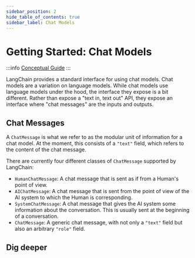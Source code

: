 ```yaml
---
sidebar_position: 2
hide_table_of_contents: true
sidebar_label: Chat Models
---
```



# Getting Started: Chat Models

:::info
[Conceptual Guide](https://docs.langchain.com/docs/components/models/chat-model)
:::

LangChain provides a standard interface for using chat models. Chat models are a variation on language models.
While chat models use language models under the hood, the interface they expose is a bit different.
Rather than expose a "text in, text out" API, they expose an interface where "chat messages" are the inputs and outputs.

## Chat Messages

A `ChatMessage` is what we refer to as the modular unit of information for a chat model.
At the moment, this consists of a `"text"` field, which refers to the content of the chat message.

There are currently four different classes of `ChatMessage` supported by LangChain:

- `HumanChatMessage`: A chat message that is sent as if from a Human's point of view.
- `AIChatMessage`: A chat message that is sent from the point of view of the AI system to which the Human is corresponding.
- `SystemChatMessage`: A chat message that gives the AI system some information about the conversation. This is usually sent at the beginning of a conversation.
- `ChatMessage`: A generic chat message, with not only a `"text"` field but also an arbitrary `"role"` field.


## Dig deeper

<DocCardList />
